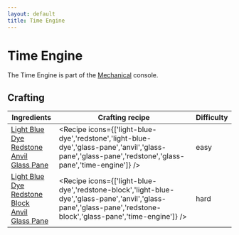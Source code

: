 ```yaml
---
layout: default
title: Time Engine
---
```



Time Engine
===================

The Time Engine is part of the [Mechanical](/interiors#MECHANICAL) console.

## Crafting

| Ingredients | Crafting recipe | Difficulty |
| ----------- | --------------- | ------------- |
| [Light Blue Dye](https://minecraft.wiki/w/Light_Blue_Dye)<br/>[Redstone](https://minecraft.wiki/w/Redstone)<br/>[Anvil](https://minecraft.wiki/w/Anvil)<br/>[Glass Pane](https://minecraft.wiki/w/Glass_Pane) | <Recipe icons={['light-blue-dye','redstone','light-blue-dye','glass-pane','anvil','glass-pane','glass-pane','redstone','glass-pane','time-engine']} /> | easy |
| [Light Blue Dye](https://minecraft.wiki/w/Light_Blue_Dye)<br/>[Redstone Block](https://minecraft.wiki/w/Redstone_Block)<br/>[Anvil](https://minecraft.wiki/w/Anvil)<br/>[Glass Pane](https://minecraft.wiki/w/Glass_Pane) | <Recipe icons={['light-blue-dye','redstone-block','light-blue-dye','glass-pane','anvil','glass-pane','glass-pane','redstone-block','glass-pane','time-engine']} /> | hard |

